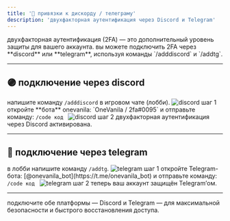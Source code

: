 ```yaml
---
title: '📱 привязки к дискорду / телеграму'
description: 'двухфакторная аутентификация через Discord и Telegram'
---
```


<Alert type="info" title="🔐 двухфакторная аутентификация">
  двухфакторная аутентификация (2FA) — это дополнительный уровень защиты для вашего аккаунта.
  вы можете подключить 2FA через **discord** или **telegram**, используя команды `/adddiscord` и `/addtg`.
</Alert>

---

## 🟣 подключение через discord

<Steps>

  <Step title="1. команда /adddiscord">
    напишите команду <code>/adddiscord</code> в игровом чате (лобби).
    <img src="/images/2fa/discord1.avif" class="rounded-2xl" alt="discord шаг 1" />
  </Step>

  <Step title="2. откройте бота">
    откройте **бота** onevanila: `OneVanila / 2fa#0095` и отправьте команду:
    <code>/code код </code>
    <img src="/images/2fa/discord2.png" class="rounded-2xl" alt="discord шаг 2" />
  </Step>

  <Step title="3. готово!">
    двухфакторная аутентификация через Discord активирована.
  </Step>

</Steps>

---

## 📲 подключение через telegram

<Steps>

  <Step title="1. команда /addtg">
    в лобби напишите команду <code>/addtg</code>.
    <img src="/images/2fa/telegram1.avif" class="rounded-2xl" alt="telegram шаг 1" />
  </Step>

  <Step title="2. откройте Telegram-бота">
    откройте Telegram-бота: [@onevanila_bot](https://t.me/onevanila_bot) и отправьте команду:
    <code>/code код </code>
    <img src="/images/2fa/telegram2.png" class="rounded-2xl" alt="telegram шаг 2" />
  </Step>

  <Step title="3. готово!">
    теперь ваш аккаунт защищён Telegram’ом.
  </Step>

</Steps>

---

<Alert type="success" title="💡 совет">
  подключите обе платформы — Discord и Telegram — для максимальной безопасности и быстрого восстановления доступа.
</Alert>
